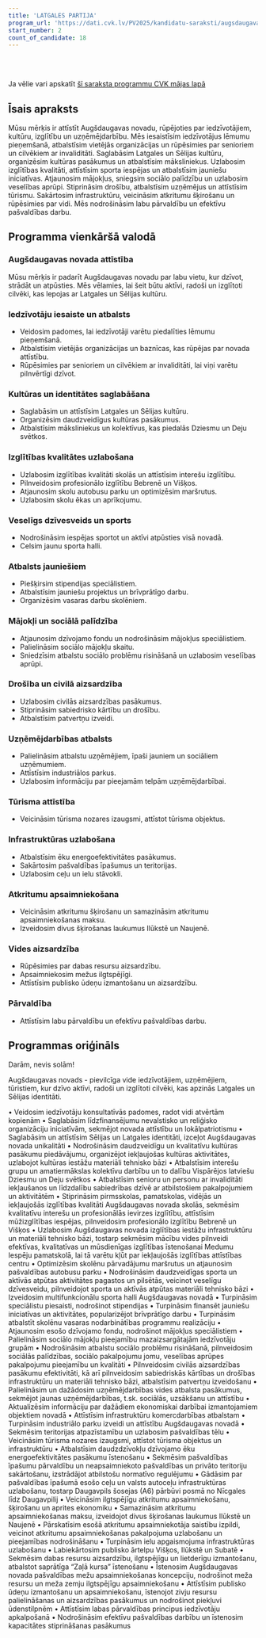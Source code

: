 ```yaml
---
title: 'LATGALES PARTIJA'
program_url: 'https://dati.cvk.lv/PV2025/kandidatu-saraksti/augsdaugavas-novads/latgales-partija'
start_number: 2
count_of_candidate: 18
---
```



<Badge text="Iedzīvotāju iesaiste" variant="note" size="small" /> <Badge text="Kultūras un identitātes saglabāšana" variant="note" size="small" /> <Badge text="Izglītības kvalitātes uzlabošana" variant="note" size="small" /> <Badge text="Uzņēmējdarbības atbalsts" variant="note" size="small" /> <Badge text="Infrastruktūras attīstība" variant="note" size="small" />

<br/><br/> 

<Card title='Šis ir mākslīga intelekta ģenerēts apraksts' icon='starlight'>
    Ja vēlie vari apskatīt <a href={frontmatter.program_url} target='_blank'>šī saraksta programmu CVK mājas lapā</a>
    </Card>

## Īsais apraksts

Mūsu mērķis ir attīstīt Augšdaugavas novadu, rūpējoties par iedzīvotājiem, kultūru, izglītību un uzņēmējdarbību. Mēs iesaistīsim iedzīvotājus lēmumu pieņemšanā, atbalstīsim vietējās organizācijas un rūpēsimies par senioriem un cilvēkiem ar invaliditāti. Saglabāsim Latgales un Sēlijas kultūru, organizēsim kultūras pasākumus un atbalstīsim māksliniekus. Uzlabosim izglītības kvalitāti, attīstīsim sporta iespējas un atbalstīsim jauniešu iniciatīvas. Atjaunosim mājokļus, sniegsim sociālo palīdzību un uzlabosim veselības aprūpi. Stiprināsim drošību, atbalstīsim uzņēmējus un attīstīsim tūrismu. Sakārtosim infrastruktūru, veicināsim atkritumu šķirošanu un rūpēsimies par vidi. Mēs nodrošināsim labu pārvaldību un efektīvu pašvaldības darbu.

## Programma vienkāršā valodā

### Augšdaugavas novada attīstība

Mūsu mērķis ir padarīt Augšdaugavas novadu par labu vietu, kur dzīvot, strādāt un atpūsties. Mēs vēlamies, lai šeit būtu aktīvi, radoši un izglītoti cilvēki, kas lepojas ar Latgales un Sēlijas kultūru.

### Iedzīvotāju iesaiste un atbalsts

*   Veidosim padomes, lai iedzīvotāji varētu piedalīties lēmumu pieņemšanā.
*   Atbalstīsim vietējās organizācijas un baznīcas, kas rūpējas par novada attīstību.
*   Rūpēsimies par senioriem un cilvēkiem ar invaliditāti, lai viņi varētu pilnvērtīgi dzīvot.

### Kultūras un identitātes saglabāšana

*   Saglabāsim un attīstīsim Latgales un Sēlijas kultūru.
*   Organizēsim daudzveidīgus kultūras pasākumus.
*   Atbalstīsim māksliniekus un kolektīvus, kas piedalās Dziesmu un Deju svētkos.

### Izglītības kvalitātes uzlabošana

*   Uzlabosim izglītības kvalitāti skolās un attīstīsim interešu izglītību.
*   Pilnveidosim profesionālo izglītību Bebrenē un Višķos.
*   Atjaunosim skolu autobusu parku un optimizēsim maršrutus.
*   Uzlabosim skolu ēkas un aprīkojumu.

### Veselīgs dzīvesveids un sports

*   Nodrošināsim iespējas sportot un aktīvi atpūsties visā novadā.
*   Celsim jaunu sporta halli.

### Atbalsts jauniešiem

*   Piešķirsim stipendijas speciālistiem.
*   Atbalstīsim jauniešu projektus un brīvprātīgo darbu.
*   Organizēsim vasaras darbu skolēniem.

### Mājokļi un sociālā palīdzība

*   Atjaunosim dzīvojamo fondu un nodrošināsim mājokļus speciālistiem.
*   Palielināsim sociālo mājokļu skaitu.
*   Sniedzīsim atbalstu sociālo problēmu risināšanā un uzlabosim veselības aprūpi.

### Drošība un civilā aizsardzība

*   Uzlabosim civilās aizsardzības pasākumus.
*   Stiprināsim sabiedrisko kārtību un drošību.
*   Atbalstīsim patvertņu izveidi.

### Uzņēmējdarbības atbalsts

*   Palielināsim atbalstu uzņēmējiem, īpaši jauniem un sociāliem uzņēmumiem.
*   Attīstīsim industriālos parkus.
*   Uzlabosim informāciju par pieejamām telpām uzņēmējdarbībai.

### Tūrisma attīstība

*   Veicināsim tūrisma nozares izaugsmi, attīstot tūrisma objektus.

### Infrastruktūras uzlabošana

*   Atbalstīsim ēku energoefektivitātes pasākumus.
*   Sakārtosim pašvaldības īpašumus un teritorijas.
*   Uzlabosim ceļu un ielu stāvokli.

### Atkritumu apsaimniekošana

*   Veicināsim atkritumu šķirošanu un samazināsim atkritumu apsaimniekošanas maksu.
*   Izveidosim divus šķirošanas laukumus Ilūkstē un Naujenē.

### Vides aizsardzība

*   Rūpēsimies par dabas resursu aizsardzību.
*   Apsaimniekosim mežus ilgtspējīgi.
*   Attīstīsim publisko ūdeņu izmantošanu un aizsardzību.

### Pārvaldība

*   Attīstīsim labu pārvaldību un efektīvu pašvaldības darbu.

## Programmas oriģināls

Darām, nevis solām!

Augšdaugavas novads - pievilcīga vide iedzīvotājiem, uzņēmējiem, tūristiem, kur dzīvo aktīvi, radoši un izglītoti cilvēki, kas apzinās Latgales un Sēlijas identitāti.

• Veidosim iedzīvotāju konsultatīvās padomes, radot vidi atvērtām kopienām
• Saglabāsim līdzfinansējumu nevalstisko un reliģisko organizāciju iniciatīvām, sekmējot novada attīstību un lokālpatriotismu
• Saglabāsim un attīstīsim Sēlijas un Latgales identitāti, izceļot Augšdaugavas novada unikalitāti
• Nodrošināsim daudzveidīgu un kvalitatīvu kultūras pasākumu piedāvājumu, organizējot iekļaujošas kultūras aktivitātes, uzlabojot kultūras iestāžu materiāli tehnisko bāzi
• Atbalstīsim interešu grupu un amatiermākslas kolektīvu darbību un to dalību Vispārējos latviešu Dziesmu un Deju svētkos
• Atbalstīsim senioru un personu ar invaliditāti iekļaušanos un līdzdalību sabiedrības dzīvē ar atbilstošiem pakalpojumiem un aktivitātēm
• Stiprināsim pirmsskolas, pamatskolas, vidējās un iekļaujošās izglītības kvalitāti Augšdaugavas novada skolās, sekmēsim kvalitatīvu interešu un profesionālās ievirzes izglītību, attīstīsim mūžizglītības iespējas, pilnveidosim profesionālo izglītību Bebrenē un Višķos
• Uzlabosim Augšdaugavas novada izglītības iestāžu infrastruktūru un materiāli tehnisko bāzi, tostarp sekmēsim mācību vides pilnveidi efektīvas, kvalitatīvas un mūsdienīgas izglītības īstenošanai Medumu Iespēju pamatskolā, lai tā varētu kļūt par iekļaujošās izglītības attīstības centru
• Optimizēsim skolēnu pārvadājumu maršrutus un atjaunosim pašvaldības autobusu parku
• Nodrošināsim daudzveidīgas sporta un aktīvās atpūtas aktivitātes pagastos un pilsētās, veicinot veselīgu dzīvesveidu, pilnveidojot sporta un aktīvās atpūtas materiāli tehnisko bāzi
• Izveidosim multifunkcionālu sporta halli Augšdaugavas novadā
• Turpināsim speciālistu piesaisti, nodrošinot stipendijas
• Turpināsim finansēt jauniešu iniciatīvas un aktivitātes, popularizējot brīvprātīgo darbu
• Turpināsim atbalstīt skolēnu vasaras nodarbinātības programmu realizāciju
• Atjaunosim esošo dzīvojamo fondu, nodrošinot mājokļus speciālistiem
• Palielināsim sociālo mājokļu pieejamību mazaizsargātajām iedzīvotāju grupām
• Nodrošināsim atbalstu sociālo problēmu risināšanā, pilnveidosim sociālās palīdzības, sociālo pakalpojumu jomu, veselības aprūpes pakalpojumu pieejamību un kvalitāti
• Pilnveidosim civilās aizsardzības pasākumu efektivitāti, kā arī pilnveidosim sabiedriskās kārtības un drošības infrastruktūru un materiāli tehnisko bāzi, atbalstīsim patvertņu izveidošanu
• Palielināsim un dažādosim uzņēmējdarbības vides atbalsta pasākumus, sekmējot jaunas uzņēmējdarbības, t.sk. sociālās, uzsākšanu un attīstību
• Aktualizēsim informāciju par dažādiem ekonomiskai darbībai izmantojamiem objektiem novadā
• Attīstīsim infrastruktūru komercdarbības atbalstam
• Turpināsim industriālo parku izveidi un attīstību Augšdaugavas novadā
• Sekmēsim teritorijas atpazīstamību un uzlabosim pašvaldības tēlu
• Veicināsim tūrisma nozares izaugsmi, attīstot tūrisma objektus un infrastruktūru
• Atbalstīsim daudzdzīvokļu dzīvojamo ēku energoefektivitātes pasākumu īstenošanu
• Sekmēsim pašvaldības īpašumu pārvaldību un neapsaimniekoto pašvaldības un privāto teritoriju sakārtošanu, izstrādājot atbilstošu normatīvo regulējumu
• Gādāsim par pašvaldības īpašumā esošo ceļu un valsts autoceļu infrastruktūras uzlabošanu, tostarp Daugavpils šosejas (A6) pārbūvi posmā no Nīcgales līdz Daugavpilij
• Veicināsim ilgtspējīgu atkritumu apsaimniekošanu, šķirošanu un aprites ekonomiku
• Samazināsim atkritumu apsaimniekošanas maksu, izveidojot divus šķirošanas laukumus Ilūkstē un Naujenē
• Pārskatīsim esošā atkritumu apsaimniekotāja saistību izpildi, veicinot atkritumu apsaimniekošanas pakalpojuma uzlabošanu un pieejamības nodrošināšanu
• Turpināsim ielu apgaismojuma infrastruktūras uzlabošanu
• Labiekārtosim publisko ārtelpu Višķos, Ilūkstē un Subatē
• Sekmēsim dabas resursu aizsardzību, ilgtspējīgu un lietderīgu izmantošanu, atbalstot saprātīga “Zaļā kursa” īstenošanu
• Īstenosim Augšdaugavas novada pašvaldības mežu apsaimniekošanas koncepciju, nodrošinot meža resursu un meža zemju ilgtspējīgu apsaimniekošanu
• Attīstīsim publisko ūdeņu izmantošanu un apsaimniekošanu, īstenojot zivju resursu palielināšanas un aizsardzības pasākumus un nodrošinot piekļuvi ūdenstilpnēm
• Attīstīsim labas pārvaldības principus iedzīvotāju apkalpošanā
• Nodrošināsim efektīvu pašvaldības darbību un īstenosim kapacitātes stiprināšanas pasākumus

